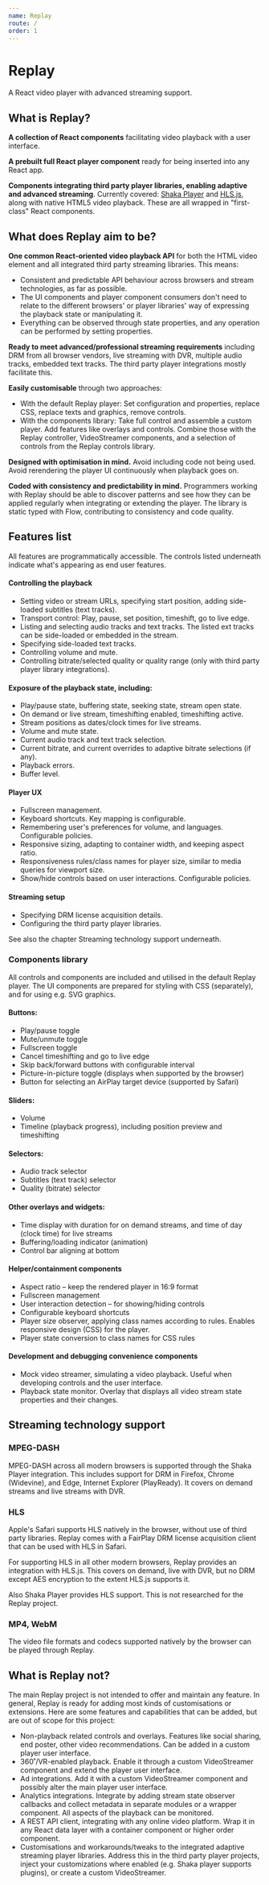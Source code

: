 ```yaml
---
name: Replay
route: /
order: 1
---
```



# Replay

A React video player with advanced streaming support.

<Playground>
  <Replay
    source={{ streamUrl: 'public/example-media/adaptive.m3u8' }}
    initialPlaybackProps={{ isPaused: true }} >
    <HlsjsVideoStreamer/>
  </Replay>
</Playground>

## What is Replay?

**A collection of React components** facilitating video playback with a user interface.

**A prebuilt full React player component** ready for being inserted into any React app.

**Components integrating third party player libraries, enabling adaptive and advanced streaming**. Currently covered: [Shaka Player](https://shaka-player-demo.appspot.com/) and [HLS.js](https://github.com/video-dev/hls.js/), along with native HTML5 video playback. These are all wrapped in "first-class" React components.

## What does Replay aim to be?

**One common React-oriented video playback API** for both the HTML video element and all integrated third party streaming libraries. This means:

* Consistent and predictable API behaviour across browsers and stream technologies, as far as possible.
* The UI components and player component consumers don't need to relate to the different browsers' or player libraries' way of expressing the playback state or manipulating it.
* Everything can be observed through state properties, and any operation can be performed by setting properties.

**Ready to meet advanced/professional streaming requirements** including DRM from all browser vendors, live streaming with DVR, multiple audio tracks, embedded text tracks. The third party player integrations mostly facilitate this.

**Easily customisable** through two approaches:

* With the default Replay player: Set configuration and properties, replace CSS, replace texts and graphics, remove controls.
* With the components library: Take full control and assemble a custom player. Add features like overlays and controls. Combine those with the Replay controller, VideoStreamer components, and a selection of controls from the Replay controls library.

**Designed with optimisation in mind.** Avoid including code not being used. Avoid rerendering the player UI continuously when playback goes on.

**Coded with consistency and predictability in mind.** Programmers working with Replay should be able to discover patterns and see how they can be applied regularly when integrating or extending the player. The library is static typed with Flow, contributing to consistency and code quality.

## Features list

All features are programmatically accessible. The controls listed underneath indicate what's appearing as end user features.

#### Controlling the playback

* Setting video or stream URLs, specifying start position, adding side-loaded subtitles (text tracks).
* Transport control: Play, pause, set position, timeshift, go to live edge.
* Listing and selecting audio tracks and text tracks. The listed ext tracks can be side-loaded or embedded in the stream.
* Specifying side-loaded text tracks.
* Controlling volume and mute.
* Controlling bitrate/selected quality or quality range (only with third party player library integrations).

#### Exposure of the playback state, including:

* Play/pause state, buffering state, seeking state, stream open state.
* On demand or live stream, timeshifting enabled, timeshifting active.
* Stream positions as dates/clock times for live streams.
* Volume and mute state.
* Current audio track and text track selection.
* Current bitrate, and current overrides to adaptive bitrate selections (if any).
* Playback errors.
* Buffer level.

#### Player UX

* Fullscreen management.
* Keyboard shortcuts. Key mapping is configurable.
* Remembering user's preferences for volume, and languages. Configurable policies.
* Responsive sizing, adapting to container width, and keeping aspect ratio.
* Responsiveness rules/class names for player size, similar to media queries for viewport size.
* Show/hide controls based on user interactions. Configurable policies.

#### Streaming setup

* Specifying DRM license acquisition details.
* Configuring the third party player libraries.

See also the chapter Streaming technology support underneath.

### Components library

All controls and components are included and utilised in the default Replay player. The UI components are prepared for styling with CSS (separately), and for using e.g. SVG graphics.

#### Buttons:

* Play/pause toggle
* Mute/unmute toggle
* Fullscreen toggle
* Cancel timeshifting and go to live edge
* Skip back/forward buttons with configurable interval
* Picture-in-picture toggle (displays when supported by the browser)
* Button for selecting an AirPlay target device (supported by Safari)

#### Sliders:

* Volume
* Timeline (playback progress), including position preview and timeshifting

#### Selectors:

* Audio track selector
* Subtitles (text track) selector
* Quality (bitrate) selector

#### Other overlays and widgets:

* Time display with duration for on demand streams, and time of day (clock time) for live streams
* Buffering/loading indicator (animation)
* Control bar aligning at bottom

#### Helper/containment components

* Aspect ratio – keep the rendered player in 16:9 format
* Fullscreen management
* User interaction detection – for showing/hiding controls
* Configurable keyboard shortcuts
* Player size observer, applying class names according to rules. Enables responsive design (CSS) for the player.
* Player state conversion to class names for CSS rules

#### Development and debugging convenience components

* Mock video streamer, simulating a video playback. Useful when developing controls and the user interface.
* Playback state monitor. Overlay that displays all video stream state properties and their changes.

## Streaming technology support

### MPEG-DASH

MPEG-DASH across all modern browsers is supported through the Shaka Player integration. This includes support for DRM in Firefox, Chrome (Widevine), and Edge, Internet Explorer (PlayReady). It covers on demand streams and live streams with DVR.

### HLS

Apple's Safari supports HLS natively in the browser, without use of third party libraries. Replay comes with a FairPlay DRM license acquisition client that can be used with HLS in Safari.

For supporting HLS in all other modern browsers, Replay provides an integration with HLS.js. This covers on demand, live with DVR, but no DRM except AES encryption to the extent HLS.js supports it.

Also Shaka Player provides HLS support. This is not researched for the Replay project.

### MP4, WebM

The video file formats and codecs supported natively by the browser can be played through Replay.

## What is Replay not?

The main Replay project is not intended to offer and maintain any feature. In general, Replay is ready for adding most kinds of customisations or extensions. Here are some features and capabilities that can be added, but are out of scope for this project: 

* Non-playback related controls and overlays. Features like social sharing, end poster, other video recommendations. Can be added in a custom player user interface.
* 360˚/VR-enabled playback. Enable it through a custom VideoStreamer component and extend the player user interface.
* Ad integrations. Add it with a custom VideoStreamer component and possibly alter the main player user interface.
* Analytics integrations. Integrate by adding stream state observer callbacks and collect metadata in separate modules or a wrapper component. All aspects of the playback can be monitored.
* A REST API client, integrating with any online video platform. Wrap it in any React data layer with a container component or higher order component.
* Customisations and workarounds/tweaks to the integrated adaptive streaming player libraries. Address this in the third party player projects, inject your customizations where enabled (e.g. Shaka player supports plugins), or create a custom VideoStreamer.

